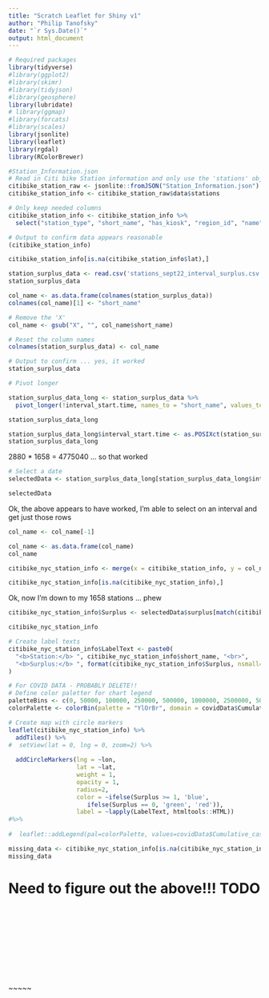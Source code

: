 ```yaml
---
title: "Scratch Leaflet for Shiny v1"
author: "Philip Tanofsky"
date: "`r Sys.Date()`"
output: html_document
---
```


```r
# Required packages
library(tidyverse)
#library(ggplot2)
#library(skimr)
#library(tidyjson)
#library(geosphere)
library(lubridate)
# library(ggmap)
#library(forcats)
#library(scales)
library(jsonlite)
library(leaflet)
library(rgdal)
library(RColorBrewer)
```


```r
#Station_Information.json
# Read in Citi bike Station information and only use the 'stations' object of the JSON
citibike_station_raw <- jsonlite::fromJSON("Station_Information.json")
citibike_station_info <- citibike_station_raw$data$stations

# Only keep needed columns
citibike_station_info <- citibike_station_info %>%
  select("station_type", "short_name", "has_kiosk", "region_id", "name", "lat", "station_id", "external_id", "capacity", "lon", "electric_bike_surcharge_waiver", "legacy_id")

# Output to confirm data appears reasonable
(citibike_station_info)
```

```r
citibike_station_info[is.na(citibike_station_info$lat),]
```

```r
station_surplus_data <- read.csv('stations_sept22_interval_surplus.csv', row.names = 1, header= TRUE)
station_surplus_data
```

```r
col_name <- as.data.frame(colnames(station_surplus_data))
colnames(col_name)[1] <- "short_name"

# Remove the 'X'
col_name <- gsub("X", "", col_name$short_name)

# Reset the column names
colnames(station_surplus_data) <- col_name

# Output to confirm ... yes, it worked
station_surplus_data
```

```r
# Pivot longer

station_surplus_data_long <- station_surplus_data %>%
  pivot_longer(!interval_start.time, names_to = "short_name", values_to = "surplus")

station_surplus_data_long
```
```r
station_surplus_data_long$interval_start.time <- as.POSIXct(station_surplus_data_long$interval_start.time)
station_surplus_data_long
```

2880 * 1658 = 4775040 ... so that worked


```r
# Select a date
selectedData <- station_surplus_data_long[station_surplus_data_long$interval_start.time == "2022-09-01 12:00:00",]

selectedData
```
Ok, the above appears to have worked, I'm able to select on an interval and get just those rows


```r
col_name <- col_name[-1]
```

```r
col_name <- as.data.frame(col_name)
col_name
```


```r
citibike_nyc_station_info <- merge(x = citibike_station_info, y = col_name, by.x = 'short_name', by.y='col_name', all.y = TRUE)

citibike_nyc_station_info[is.na(citibike_nyc_station_info),]
```
Ok, now I'm down to my 1658 stations ... phew


```r
citibike_nyc_station_info$Surplus <- selectedData$surplus[match(citibike_nyc_station_info$short_name, selectedData$short_name)]

citibike_nyc_station_info
```


```r
# Create label texts
citibike_nyc_station_info$LabelText <- paste0(
  "<b>Station:</b> ", citibike_nyc_station_info$short_name, "<br>",
  "<b>Surplus:</b> ", format(citibike_nyc_station_info$Surplus, nsmall=0, big.mark = ",")
)
```

```r
# For COVID DATA - PROBABLY DELETE!!
# Define color paletter for chart legend
paletteBins <- c(0, 50000, 100000, 250000, 500000, 1000000, 2500000, 5000000, 10000000)
colorPalette <- colorBin(palette = "YlOrBr", domain = covidData$Cumulative_cases, na.color = "transparent", bins = paletteBins)
```


```r
# Create map with circle markers
leaflet(citibike_nyc_station_info) %>%
  addTiles() %>%
#  setView(lat = 0, lng = 0, zoom=2) %>%
  
  addCircleMarkers(lng = ~lon,
                   lat = ~lat,
                   weight = 1,
                   opacity = 1,
                   radius=2,
                   color = ~ifelse(Surplus >= 1, 'blue', 
                      ifelse(Surplus == 0, 'green', 'red')),
                   label = ~lapply(LabelText, htmltools::HTML))
#%>%
  
#  leaflet::addLegend(pal=colorPalette, values=covidData$Cumulative_cases, opacity=0.9, title="Surplus by Station", position="bottomleft")
```

```r
missing_data <- citibike_nyc_station_info[is.na(citibike_nyc_station_info$lat),]
missing_data
```

# Need to figure out the above!!! TODO

```r

```

```r

```

```r

```

```r

```

```r

```

```r

```

```r

```

```r

```

```r

```

```r

```

```r

```
~~~~~

```r

```

```r

```

```r

```

```r

```

```r

```
